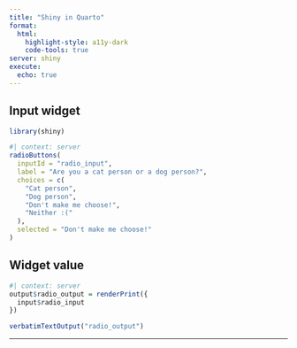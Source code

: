 ---
title: "Shiny in Quarto"
format: 
  html:
    highlight-style: a11y-dark
    code-tools: true
server: shiny
execute:
  echo: true
---

## Input widget

```{r radio_input}
library(shiny)

#| context: server
radioButtons(
  inputId = "radio_input",
  label = "Are you a cat person or a dog person?",
  choices = c(
    "Cat person",
    "Dog person",
    "Don't make me choose!",
    "Neither :("
  ),
  selected = "Don't make me choose!"
)
```

## Widget value

```{r radio_output}
#| context: server
output$radio_output = renderPrint({
  input$radio_input
})
```

```{r radio_output_text}
verbatimTextOutput("radio_output")
```

------------------------------------------------------------------------
